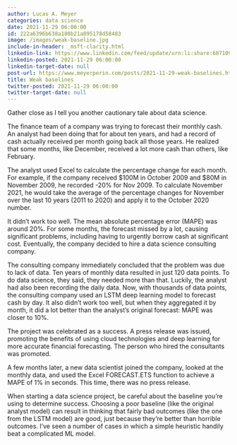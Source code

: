 ```yaml
---
author: Lucas A. Meyer
categories: data science
date: 2021-11-29 06:00:00
id: 222a6396b638a180b21a895178d58483
image: /images/weak-baseline.jpg
include-in-header: _msft-clarity.html
linkedin-link: https://www.linkedin.com/feed/update/urn:li:share:6871097167612915712
linkedin-posted: 2021-11-29 06:00:00
linkedin-target-date: null
post-url: https://www.meyerperin.com/posts/2021-11-29-weak-baselines.html
title: Weak baselines
twitter-posted: 2021-11-29 06:00:00
twitter-target-date: null
---
```


Gather close as I tell you another cautionary tale about data science.

The finance team of a company was trying to forecast their monthly cash. An analyst had been doing that for about ten years, and had a record of cash actually received per month going back all those years. He realized that some months, like December, received a lot more cash than others, like February.

The analyst used Excel to calculate the percentage change for each month. For example, if the company received $100M in October 2009 and $80M in November 2009, he recorded -20% for Nov 2009. To calculate November 2021, he would take the average of the percentage changes for November over the last 10 years (2011 to 2020) and apply it to the October 2020 number.

It didn't work too well. The mean absolute percentage error (MAPE) was around 20%. For some months, the forecast missed by a lot, causing significant problems, including having to urgently borrow cash at significant cost. Eventually, the company decided to hire a data science consulting company.

The consulting company immediately concluded that the problem was due to lack of data. Ten years of monthly data resulted in just 120 data points. To do data science, they said, they needed more than that. Luckily, the analyst had also been recording the daily data. Now, with thousands of data points, the consulting company used an LSTM deep learning model to forecast cash by day. It also didn't work too well, but when they aggregated it by month, it did a lot better than the analyst's original forecast: MAPE was closer to 10%.

The project was celebrated as a success. A press release was issued, promoting the benefits of using cloud technologies and deep learning for more accurate financial forecasting. The person who hired the consultants was promoted.

A few months later, a new data scientist joined the company, looked at the monthly data, and used the Excel FORECAST.ETS function to achieve a MAPE of 1% in seconds. This time, there was no press release.

When starting a data science project, be careful about the baseline you're using to determine success. Choosing a poor baseline (like the original analyst model) can result in thinking that fairly bad outcomes (like the one from the LSTM model) are good, just because they're better than horrible outcomes. I've seen a number of cases in which a simple heuristic handily beat a complicated ML model.
